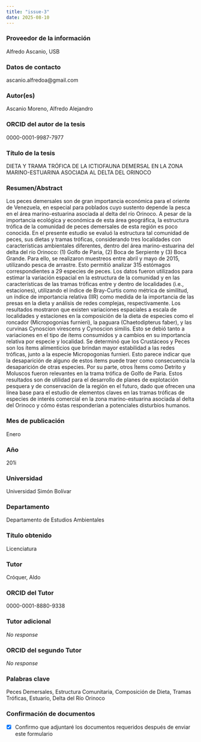 ```yaml
---
title: "issue-3"
date: 2025-08-10
---
```


### Proveedor de la información

Alfredo Ascanio, USB

### Datos de contacto

ascanio.alfredoa@gmail.com

### Autor(es)

Ascanio Moreno, Alfredo Alejandro

### ORCID del autor de la tesis

0000-0001-9987-7977

### Título de la tesis

DIETA Y TRAMA TRÓFICA DE LA ICTIOFAUNA DEMERSAL EN LA ZONA MARINO-ESTUARINA ASOCIADA AL DELTA DEL ORINOCO

### Resumen/Abstract

Los peces demersales son de gran importancia económica para el oriente de Venezuela, en especial para poblados cuyo sustento depende la pesca en el área marino-estuarina asociada al delta del río Orinoco. A pesar de la importancia ecológica y económica de esta área geográfica, la estructura trófica de la comunidad de peces demersales de esta región es poco conocida. En el presente estudio se evaluó la estructura tal comunidad de peces, sus dietas y tramas tróficas, considerando tres localidades con características ambientales diferentes, dentro del área marino-estuarina del delta del río Orinoco: (1) Golfo de Paria, (2) Boca de Serpiente y (3) Boca Grande. Para ello, se realizaron muestreos entre abril y mayo de 2015, utilizando pesca de arrastre. Esto permitió analizar 315 estómagos correspondientes a 29 especies de peces. Los datos fueron utilizados para estimar la variación espacial en la estructura de la comunidad y en las características de las tramas tróficas entre y dentro de localidades (i.e., estaciones), utilizando el índice de Bray-Curtis como métrica de similitud, un índice de importancia relativa (IIR) como medida de la importancia de las presas en la dieta y análisis de redes complejas, respectivamente. Los resultados mostraron que existen variaciones espaciales a escala de localidades y estaciones en la composición de la dieta de especies como el roncador (Micropogonias furnieri), la paguara (Chaetodipterus faber), y las curvinas Cynoscion virescens y Cynoscion similis. Esto se debió tanto a variaciones en el tipo de ítems consumidos y a cambios en su importancia relativa por especie y localidad. Se determinó que los Crustáceos y Peces son los ítems alimenticios que brindan mayor estabilidad a las redes tróficas, junto a la especie Micropogonias furnieri. Esto parece indicar que la desaparición de alguno de estos ítems puede traer como consecuencia la desaparición de otras especies. Por su parte, otros Ítems como Detrito y Moluscos fueron relevantes en la trama trófica de Golfo de Paria. Estos resultados son de utilidad para el desarrollo de planes de explotación pesquera y de conservación de la región en el futuro, dado que ofrecen una línea base para el estudio de elementos claves en las tramas tróficas de especies de interés comercial en la zona marino-estuarina asociada al delta del Orinoco y cómo éstas responderían a potenciales disturbios humanos.

### Mes de publicación

Enero

### Año

201i

### Universidad

Universidad Simón Bolívar

### Departamento

Departamento de Estudios Ambientales

### Título obtenido

Licenciatura

### Tutor

Cróquer, Aldo

### ORCID del Tutor

0000-0001-8880-9338

### Tutor adicional

_No response_

### ORCID del segundo Tutor

_No response_

### Palabras clave

Peces Demersales, Estructura Comunitaria, Composición de Dieta, Tramas Tróficas, Estuario, Delta del Río Orinoco

### Confirmación de documentos

- [x] Confirmo que adjuntaré los documentos requeridos después de enviar este formulario
